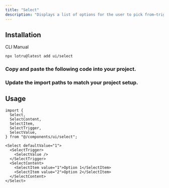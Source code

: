 ```yaml
---
title: "Select"
description: "Displays a list of options for the user to pick from—triggered by a button."
---
```


<ComponentPreview id="examples/select-01" />

## Installation

<Tabs defaultValue="cli">

<TabsList>
  <TabsTrigger value="cli">CLI</TabsTrigger>
  <TabsTrigger value="manual">Manual</TabsTrigger>
  <TabsIndicator />
</TabsList>

<TabsContent value="cli">

```bash
npx lotru@latest add ui/select
```

</TabsContent>

<TabsContent value="manual">

<Steps>

### Copy and paste the following code into your project.

<ComponentSource id="ui/select" />

### Update the import paths to match your project setup.

</Steps>

</TabsContent>

</Tabs>

## Usage

```tsx
import {
  Select,
  SelectContent,
  SelectItem,
  SelectTrigger,
  SelectValue,
} from "@/components/ui/select";
```

```tsx
<Select defaultValue="1">
  <SelectTrigger>
    <SelectValue />
  </SelectTrigger>
  <SelectContent>
    <SelectItem value="1">Option 1</SelectItem>
    <SelectItem value="2">Option 2</SelectItem>
  </SelectContent>
</Select>
```
